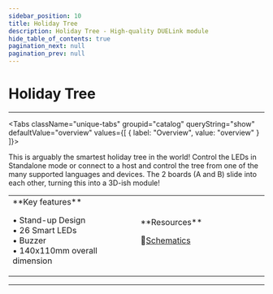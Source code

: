 ```yaml
---
sidebar_position: 10
title: Holiday Tree
description: Holiday Tree - High-quality DUELink module
hide_table_of_contents: true
pagination_next: null
pagination_prev: null
---
```



# Holiday Tree

<ImageSection 
  product="spholidaytree-b"
  tagline="Smart Holiday Tree with 26 LEDs"
/>

---

<Tabs className="unique-tabs" groupid="catalog" queryString="show" defaultValue="overview"
  values={[
    {
        label: "Overview",
        value: "overview"
    }
]}>

<TabItem value="overview">

This is arguably the smartest holiday tree in the world! Control the LEDs in Standalone mode or connect to a host and control the tree from one of the many supported languages and devices. The 2 boards (A and B) slide into each other, turning this into a 3D-ish module!

<table><td width='50%'>
**Key features**

• Stand-up Design<br/>
• 26 Smart LEDs<br/>
• Buzzer<br/>
• 140x110mm overall dimension<br/>

</td><td width='50%'>
**Resources**
 
📄<a href="/sch/gdl-spholidaytree-b.pdf" download>Schematics</a><br/>
</td></table>

</TabItem>



</Tabs>

---

<OrderSection
    product="DUELink Holiday Tree"
    partnumber="GDL-SPHOLIDAYTREE-B"
    price="$0.00"
/>
